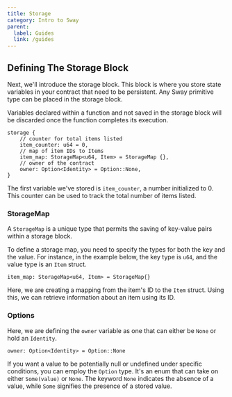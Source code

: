 ```yaml
---
title: Storage
category: Intro to Sway
parent:
  label: Guides
  link: /guides
---
```


## Defining The Storage Block

Next, we'll introduce the storage block. This block is where you store state variables in your contract that need to be persistent. Any Sway primitive type can be placed in the storage block.

Variables declared within a function and not saved in the storage block will be discarded once the function completes its execution.

```sway
storage {
    // counter for total items listed
    item_counter: u64 = 0,
    // map of item IDs to Items
    item_map: StorageMap<u64, Item> = StorageMap {},
    // owner of the contract
    owner: Option<Identity> = Option::None,
}
```

The first variable we've stored is `item_counter`, a number initialized to 0. This counter can be used to track the total number of items listed.

### StorageMap

A `StorageMap` is a unique type that permits the saving of key-value pairs within a storage block.

To define a storage map, you need to specify the types for both the key and the value. For instance, in the example below, the key type is `u64`, and the value type is an `Item` struct.

```sway
item_map: StorageMap<u64, Item> = StorageMap{}
```

Here, we are creating a mapping from the item's ID to the `Item` struct. Using this, we can retrieve information about an item using its ID.

### Options

Here, we are defining the `owner` variable as one that can either be `None` or hold an `Identity`.

```sway
owner: Option<Identity> = Option::None
```

If you want a value to be potentially null or undefined under specific conditions, you can employ the `Option` type. It's an enum that can take on either `Some(value)` or `None`. The keyword `None` indicates the absence of a value, while `Some` signifies the presence of a stored value.